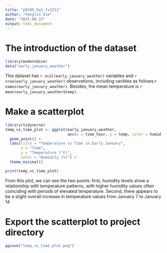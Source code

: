 ```yaml
---
title: "p8105_hw1_fx2212"
author: "Fenglin Xie"
date: "2025-09-15"
output: html_document
---
```


# The introduction of the dataset
```r
library(moderndive)
data("early_january_weather")
```
This dataset has `r ncol(early_january_weather)` variables and `r nrow(early_january_weather)` observations, including varibles as follows:`r names(early_january_weather)`. Besides, the mean temperature is `r mean(early_january_weather$temp)`.

# Make a scatterplot
```r
library(tidyverse)
temp_vs_time_plot <- ggplot(early_january_weather, 
                            aes(x = time_hour, y = temp, color = humid)) +
  geom_point() +
  labs(title = "Temperature vs Time in Early January",
       x = "Time",
       y = "Temperature (°F)",
       color = "Humidity (%)") +
  theme_minimal()

print(temp_vs_time_plot)
```

From this plot, we can see the two points: first, humidity levels show a relationship with temperature patterns, with higher humidity values often coinciding with periods of elevated temperature. Second, there appears to be a slight overall increase in temperature values from January 7 to January 14

# Export the scatterplot to project directory
```r
ggsave("temp_vs_time_plot.png")
```

